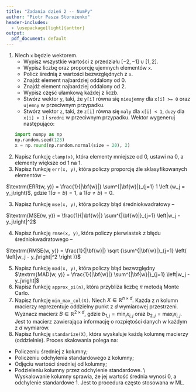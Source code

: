```yaml
---
title: "Zadania dzień 2 -- NumPy"
author: "Piotr Pasza Storożenko"
header-includes:
  - \usepackage[light]{anttor}
output:
  pdf_document: default
---
```


1. Niech `x` będzie wektorem.
    * Wypisz wszystkie wartości z przedziału $[-2, -1] \cup [1, 2]$.
    * Wypisz liczbę oraz proporcję ujemnych elementów `x`.
    * Policz średnią z wartości bezwzględnych z `x`.
    * Znajdź element najbardziej oddalony od 0.
    * Znajdź element najbardziej oddalony od 2.
    * Wypisz część ułamkową każdej z liczb.
    * Stwórz wektor `y`, taki, że `y[i]` równa się `nieujemny` dla `x[i] >= 0` oraz `ujemny` w przeciwnym przypadku.
    * Stwórz wektor `z`, taki, że `z[i]` równa się `maly` dla `x[i] < 1`,  `duzy` dla `x[i] > 1` i `sredni` w przeciwnym przypadku.
    Wektor wygeneruj następująco:
    ```python
    import numpy as np
    np.random.seed(123)
    x = np.round(np.random.normal(size = 20), 2)
    ```
2. Napisz funkcję `clamp(x)`, która elementy mniejsze od 0, ustawi na 0, a elementy większe od 1 na 1.
3. Napisz funkcję `err(x, y)`, która policzy proporcję źle sklasyfikowanych elementów -- 

$\textrm{ERR(w, y)} = \frac{1}{|\bf{w}|} \sum^{|\bf{w}|}_{j=1} 1 \left (w_j = y_j\right)$,
gdzie $1(a = b) = 1$, a $1(a \neq b)=0$.

3. Napisz funkcję `mse(x, y)`, która policzy błąd średniokwadratowy -- 

$\textrm{MSE(w, y)} = \frac{1}{|\bf{w}|} \sum^{|\bf{w}|}_{j=1} \left|w_j - y_j\right|^2$

4. Napisz funkcję `rmse(x, y)`, która policzy pierwiastek z błędu średniokwadratowego -- 

$\textrm{RMSE(w, y)} = \frac{1}{|\bf{w}|} \sqrt {\sum^{|\bf{w}|}_{j=1} \left( \left|w_j - y_j\right|^2 \right )}$

5. Napisz funkcję `mad(x, y)`, która policzy błąd bezwzględny $\textrm{MAD(w, y)} = \frac{1}{|\bf{w}|} \sum^{|\bf{w}|}_{j=1} \left|w_j - y_j\right|$
6. Napisz funkcję `approx_pi(n)`, która przybliża liczbę $\pi$ metodą Monte Carlo.
7. Napisz funkcję `min_max_col(X)`. Niech $X \in \mathbb{R}^{n \times d}$. Każda z $n$ kolumn macierzy reprezentuje oddzielny punkt z $d$ wymiarowej przestrzeni. Wyznacz macierz $B \in \mathbb{R}^{2 \times d}$, gdzie $b_{1,j} = \min_i x_{i, j}$ oraz $b_{2,j} = \max_i x_{i, j}$. Jest to macierz zawierająca informację o rozpiętości danych w każdym z $d$ wymiarów.
7. Napisz funkcję `standarize(X)`, która wyskaluje każdą kolumnę macierzy (oddzielnie). Proces skalowania polega na:
  * Policzeniu średniej z kolumny;
  * Policzeniu odchylenia standardowego z kolumny;
  * Odjęciu wartości średniej od kolumny;
  * Podzieleniu kolumny przez odchylenie standardowe. \\\
  Wyskalowanie kolumny sprawia, że jej wartość średnia wynosi 0, a odchylenie standardowe 1. Jest to procedura często stosowana w ML. 

